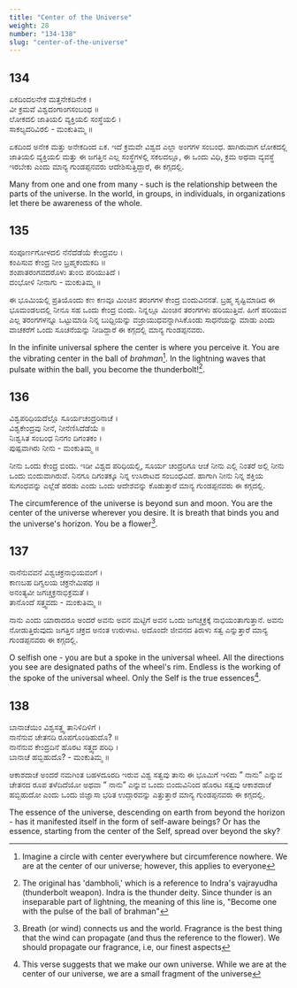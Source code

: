 ```yaml
---
title: "Center of the Universe"
weight: 28
number: "134-138"
slug: "center-of-the-universe"
---
```


## 134

ಏಕದಿಂದಲನೇಕ ಮತ್ತನೇಕದಿನೇಕ ।  
ವೀ ಕ್ರಮವೆ ವಿಶ್ವದಂಗಾಂಗಸಂಬಂಧ ॥  
ಲೋಕದಲಿ ಜಾತಿಯಲಿ ವ್ಯಕ್ತಿಯಲಿ ಸಂಸ್ಥೆಯಲಿ ।  
ಸಾಕಲ್ಯದರಿವಿರಲಿ - ಮಂಕುತಿಮ್ಮ ॥

ಏಕದಿಂದ ಅನೇಕ ಮತ್ತು ಅನೇಕದಿಂದ ಏಕ. ಇದೆ ಕ್ರಮವೇ ವಿಶ್ವದ ಎಲ್ಲಾ ಅಂಗಗಳ ಸಂಬಂಧ. ಹಾಗಿರುವಾಗ ಲೋಕದಲ್ಲಿ ಜಾತಿಯಲಿ ವ್ಯಕ್ತಿಯಲಿ ಮತ್ತು ಈ ಜಗತ್ತಿನ ಎಲ್ಲ ಸಂಸ್ಥೆಗಳಲ್ಲಿ ಸಕಲದಲ್ಲೂ, ಈ ಒಂದು ವಿಧಿ, ಕ್ರಮ ಅಥವಾ ವ್ಯವಸ್ಥೆ ಇರಬೇಕು ಎಂದು ಮಾನ್ಯ ಗುಂಡಪ್ಪನವರು ಆದೇಶಿಸುತ್ತಿದ್ದಾರೆ, ಈ ಕಗ್ಗದಲ್ಲಿ.

Many from one and one from many - such is the relationship between the parts of the universe. In the world, in groups, in individuals, in organizations let there be awareness of the whole.

## 135

ಸಂಪೂರ್ಣಗೋಳದಲಿ ನೆನೆದೆಡೆಯೆ ಕೇಂದ್ರವಲ ।  
ಕಂಪಿಸುವ ಕೇಂದ್ರ ನೀಂ ಬ್ರಹ್ಮಕಂದುಕದಿ ॥  
ಶಂಪಾತರಂಗವದರೊಳು ತುಂಬಿ ಪರಿಯುತಿದೆ ।  
ದಂಭೋಳಿ ನೀನಾಗು - ಮಂಕುತಿಮ್ಮ ॥

ಈ ಭೂಮಿಯಲ್ಲಿ ಪ್ರತಿಯೊಂದು ಕಣ ಕಣವೂ ಮಿಂಚಿನ ತರಂಗಗಳ ಕೇಂದ್ರ ಬಿಂದುವಿನನತೆ. ಬ್ರಹ್ಮ ಸೃಷ್ಟಿಮಾಡಿದ ಈ ಭೂಮಂಡಲದಲ್ಲಿ ನೀನೂ ಸಹ ಒಂದು ಕೇಂದ್ರ ಬಿಂದು. ನಿನ್ನಲ್ಲೂ ಮಿಂಚಿನ ತರಂಗಗಳು ಹರಿಯುತ್ತಿವೆ. ಹೀಗೆ ಹರಿಯುವ ಎಲ್ಲ ತರಂಗಗಳನ್ನೂ ಒಟ್ಟುಮಾಡಿ ನಿನ್ನ ಬುಧ್ದಿಯನ್ನು ವಜ್ರಾಯುಧವನ್ನಾಗಿಸಿಕೊಂಡು ಸಾಧನೆಯನ್ನು ಮಾಡು ಎಂದು ವಾಚಕರೆಗೆ ಒಂದು ಸೂಚನೆಯನ್ನು ನೀಡಿದ್ದಾರೆ ಈ ಕಗ್ಗದಲ್ಲಿ ಮಾನ್ಯ ಗುಂಡಪ್ಪನವರು.

In the infinite universal sphere the center is where you perceive it. You are the vibrating center in the ball of _brahman_[^48]. In the lightning waves that pulsate within the ball, you become the thunderbolt![^49].

## 136

ವಿಶ್ವಪರಿಧಿಯದೆಲ್ಲೊ ಸೂರ್ಯಚಂದ್ರರಿನಾಚೆ ।  
ವಿಶ್ವಕೇಂದ್ರವು ನೀನೆ, ನೀನೆಣಿಸಿದೆಡೆಯೆ ॥  
ನಿಃಶ್ವಸಿತ ಸಂಬಂಧ ನಿನಗಂ ದಿಗಂತಕಂ ।  
ಪುಷ್ಪವಾಗಿರು ನೀನು - ಮಂಕುತಿಮ್ಮ ॥

ನೀನು ಒಂದು ಕೇಂದ್ರ ಬಿಂದು. ಇಡೀ ವಿಶ್ವದ ಪರಿಧಿಯಲ್ಲಿ, ಸೂರ್ಯ ಚಂದ್ರರಿಗೂ ಆಚೆ ನೀನು ಎಲ್ಲಿ ನಿಂತರೆ ಅಲ್ಲಿ ನೀನು ಒಂದು ಬಿಂದುವಾಗಿರುವೆ. ನಿನಗೂ ದಿಗಂತಕ್ಕೂ ನಿನ್ನ ಉಸಿರಾಟದ ಸಂಬಂಧವಿದೆ. ಹಾಗಾಗಿ ನೀನು ನಿನ್ನ ಶಕ್ತಿಯ ಸುಗಂಧವನ್ನು ಎಲ್ಲೆಡೆ ಹರಡು ಎಂದು ಒಂದು ಆದೇಶವನ್ನು ಕೊಡುತ್ತಾರೆ ಮಾನ್ಯ ಗುಂಡಪ್ಪನವರು ಈ ಕಗ್ಗದಲ್ಲಿ.

The circumference of the universe is beyond sun and moon. You are the center of the universe wherever you desire. It is breath that binds you and the universe's horizon. You be a flower[^50].

## 137

ನಾನೆನುವವನೆ ವಿಶ್ವಚಕ್ರನಾಭಿಯವಂಗೆ ।  
ಕಾಣಬಹ ದಿಗ್ವಲಯ ಚಕ್ರನೇಮಿಪಥ ॥  
ಅನಂತ್ಯವೀ ಜಗಚ್ಚಕ್ರನಾಭಿಕ್ರಮತೆ ।  
ತಾನೊಂದೆ ಸತ್ತ್ವವದು - ಮಂಕುತಿಮ್ಮ ॥

ನಾನು ಎಂದು ಯಾರಾದರೂ ಅಂದರೆ ಅವನು ಅವನ ಮಟ್ಟಿಗೆ ಅವನ ಒಂದು ಜಗಚ್ಚಕ್ರಕ್ಕೆ ನಾಭಿಯಂತಾಗುತ್ತಾನೆ. ಅವನು ನೋಡುತ್ತಿರುವುದು ಜಗತ್ತಿನ ಚಕ್ರದ ಅನಂತ ಉರುಳಾಟ. ಅದೊಂದೇ ಜೀವನದ ತಿರುಳು ಸತ್ವ ಎನ್ನುತ್ತಾರೆ ಮಾನ್ಯ ಗುಂಡಪ್ಪನವರು ಈ ಕಗ್ಗದಲ್ಲಿ.

O selfish one - you are but a spoke in the universal wheel. All the directions you see are designated paths of the wheel's rim. Endless is the working of the spoke of the universal wheel. Only the Self is the true essences[^51].

## 138

ಬಾನಾಚೆಯಿಂ ವಿಶ್ವಸತ್ತ್ವ ತಾನಿಳಿದಿಳಿಗೆ ।  
ನಾನೆನುವ ಚೇತನದಿ ರೂಪಗೊಂಡಿಹುದೊ? ॥  
ನಾನೆನುವ ಕೇಂದ್ರದಿನೆ ಹೊರಟ ಸತ್ತ್ವದ ಪರಿಧಿ ।  
ಬಾನಾಚೆ ಹಬ್ಬಿಹುದೊ? - ಮಂಕುತಿಮ್ಮ ॥

ಆಕಾಶದಾಚೆ ಅಂದರೆ ನಮಗಿಂತ ಬಹಳದೂರದಿ ಇರುವ ವಿಶ್ವ ಸತ್ವವು ತಾನು ಈ ಭೂಮಿಗೆ ಇಳಿದು ” ನಾನು” ಎನ್ನುವ ಚೇತನದ ರೂಪ ತಳೆದಿದೆಯೋ ಅಥವಾ ” ನಾನು” ಎನ್ನುವ ಒಂದು ಬಿಂದುವಿನಿಂದ ಹೊರಟ ಸತ್ವವು ಆಕಾಶದಾಚೆ ಹಬ್ಬಿಹುದೋ ಎಂದು ಒಂದು ಜಿಜ್ಞಾಸಾ ಭರಿತ ಉದ್ಗಾರವನ್ನು ಎತ್ತುತ್ತಾರೆ ಮಾನ್ಯ ಗುಂಡಪ್ಪನವರು ಈ ಕಗ್ಗದಲ್ಲಿ.

The essence of the universe, descending on earth from beyond the horizon - has it manifested itself in the form of self-aware beings? Or has the essence, starting from the center of the Self, spread over beyond the sky?

[^48]: Imagine a circle with center everywhere but circumference nowhere. We are at the center of our universe; however, this applies to everyone
[^49]: The original has 'dambholi,' which is a reference to Indra's vajrayudha (thunderbolt weapon). Indra is the thunder deity. Since thunder is an inseparable part of lightning, the meaning of this line is, "Become one with the pulse of the ball of brahman"
[^50]: Breath (or wind) connects us and the world. Fragrance is the best thing that the wind can propagate (and thus the reference to the flower). We should propagate our fragrance, i.e, our finest aspects
[^51]: This verse suggests that we make our own universe. While we are at the center of our universe, we are a small fragment of the universe
